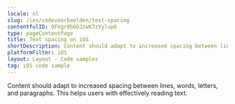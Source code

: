 ```yaml
---
locale: nl
slug: /ios/codevoorbeelden/text-spacing
contentfulID: OFVgr0b6DJzwK7zVylup6
type: pageContentPage
title: Text spacing on iOS
shortDescription: Content should adapt to increased spacing between lines, words, letters, and paragraphs.
platformFilter: iOS
layout: Layout - Code samples
tag: iOS code sample
---
```


Content should adapt to increased spacing between lines, words, letters, and paragraphs. This helps users with effectively reading text.

<CodeSample id="text-spacing" locale="nl" platform="ios"/>